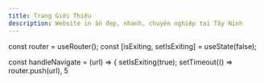 ```yaml
---
title: Trang Giới Thiệu
description: Website in ấn đẹp, nhanh, chuyên nghiệp tại Tây Ninh
---
```



  const router = useRouter();
  const [isExiting, setIsExiting] = useState(false);

  const handleNavigate = (url) => {
    setIsExiting(true);
    setTimeout(() => router.push(url), 5
